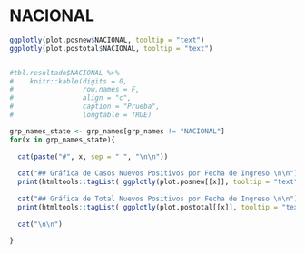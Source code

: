 
# NACIONAL {#nacional}

```r
ggplotly(plot.posnew$NACIONAL, tooltip = "text")
ggplotly(plot.postotal$NACIONAL, tooltip = "text")


#tbl.resultado$NACIONAL %>% 
#    knitr::kable(digits = 0,
#                 row.names = F,
#                 align = "c",
#                 caption = "Prueba",
#                 longtable = TRUE)

```

```r
grp_names_state <- grp_names[grp_names != "NACIONAL"]
for(x in grp_names_state){
  
  cat(paste("#", x, sep = " ", "\n\n"))
  
  cat("## Gráfica de Casos Nuevos Positivos por Fecha de Ingreso \n\n")
  print(htmltools::tagList( ggplotly(plot.posnew[[x]], tooltip = "text")) )
  
  cat("## Gráfica de Total Nuevos Positivos por Fecha de Ingreso \n\n")
  print(htmltools::tagList( ggplotly(plot.postotal[[x]], tooltip = "text")) )
  
  cat("\n\n")
  
}
```


